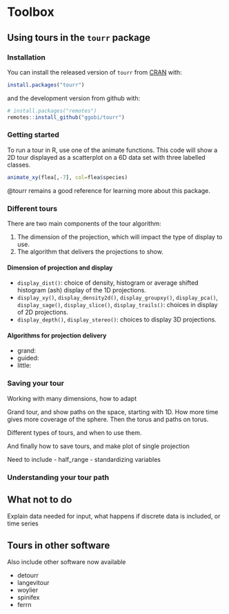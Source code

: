 # Toolbox {#toolbox}


## Using tours in the `tourr` package

### Installation

You can install the released version of `tourr` from [CRAN](https://CRAN.R-project.org) with:

``` r
install.packages("tourr")
```

and the development version from github with:

``` r
# install.packages("remotes")
remotes::install_github("ggobi/tourr")
```

### Getting started

To run a tour in R, use one of the animate functions. This code will show a 2D tour displayed as a scatterplot on a 6D data set with three labelled classes. 

``` r
animate_xy(flea[,-7], col=flea$species)
```

@tourr remains a good reference for learning more about this package.

### Different tours

There are two main components of the tour algorithm:

1. The dimension of the projection, which will impact the type of display to use.
2. The algorithm that delivers the projections to show. 

#### Dimension of projection and display

- `display_dist()`: choice of density, histogram or average shifted histogram (ash) display of the 1D projections.
- `display_xy()`, `display_density2d()`, `display_groupxy()`, `display_pca()`, `display_sage()`, `display_slice()`, `display_trails()`: choices in display of 2D projections.
- `display_depth()`, `display_stereo()`: choices to display 3D projections. 

#### Algorithms for projection delivery

- grand:
- guided:
- little:

### Saving your tour

Working with many dimensions, how to adapt 

Grand tour, and show paths on the space, starting with 1D. How more time gives more coverage of the sphere. Then the torus and paths on torus.

Different types of tours, and when to use them.

And finally how to save tours, and make plot of single projection

Need to include
- half_range
- standardizing variables

### Understanding your tour path

## What not to do

Explain data needed for input, what happens if discrete data is included, or time series 

## Tours in other software

Also include other software now available

- detourr
- langevitour
- woylier
- spinifex
- ferrn

